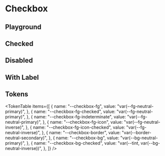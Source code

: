 



<Meta title="Checkbox" of={CheckboxStories} />

# Checkbox

<ThemeSelect />

## Playground

<Canvas of={CheckboxStories.Default} />
<Controls />

## Checked

<Canvas of={CheckboxStories.Checked} />

## Disabled

<Canvas of={CheckboxStories.Disabled} />

## With Label

<Canvas of={CheckboxStories.With_Label} />

## Tokens

<TokenTable
  items={[
    {
      name: "--checkbox-fg",
      value: "var(--fg-neutral-primary)",
    },
    {
      name: "--checkbox-fg-checked",
      value: "var(--fg-neutral-primary)",
    },
    {
      name: "--checkbox-fg-indeterminate",
      value: "var(--fg-neutral-primary)",
    },
    {
      name: "--checkbox-fg-icon",
      value: "var(--fg-neutral-inverse)",
    },
    {
      name: "--checkbox-fg-icon-checked",
      value: "var(--fg-neutral-inverse)",
    },
    {
      name: "--checkbox-border",
      value: "var(--border-neutral-secondary)",
    },
    {
      name: "--checkbox-bg",
      value: "var(--bg-neutral-primary)",
    },
    {
      name: "--checkbox-bg-checked",
      value: "var(--tint, var(--bg-neutral-inverse))",
    },
  ]}
/>

<Toaster className="sb-unstyled" position="bottom-right" />

